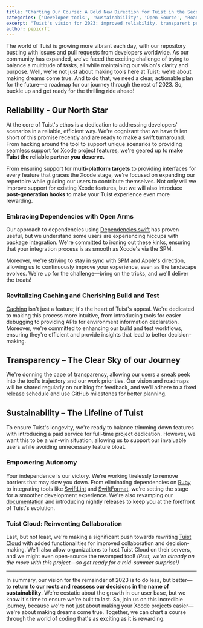 ```yaml
---
title: "Charting Our Course: A Bold New Direction for Tuist in the Second Half of 2023"
categories: ['Developer tools', 'Sustainabiility', 'Open Source', "Roadmap", 'DevOps']
excerpt: "Tuist's vision for 2023: improved reliability, transparent processes, and reinvented collaboration."
author: pepicrft
---
```




The world of Tuist is growing more vibrant each day, with our repository bustling with issues and pull requests from developers worldwide. As our community has expanded, we've faced the exciting challenge of trying to balance a multitude of tasks, all while maintaining our vision's clarity and purpose. Well, we're not just about making tools here at Tuist; we're about making dreams come true. And to do that, we need a clear, actionable plan for the future—a roadmap for our journey through the rest of 2023. So, buckle up and get ready for the thrilling ride ahead!

## Reliability - Our North Star

At the core of Tuist's ethos is a dedication to addressing developers' scenarios in a reliable, efficient way. We're cognizant that we have fallen short of this promise recently and are ready to make a swift turnaround. From hacking around the tool to support unique scenarios to providing seamless support for Xcode project features, we're geared up to **make Tuist the reliable partner you deserve.**

From ensuring support for **multi-platform targets** to providing interfaces for every feature that graces the Xcode stage, we're focused on expanding our repertoire while guiding our users to contribute themselves. Not only will we improve support for existing Xcode features, but we will also introduce **post-generation hooks** to make your Tuist experience even more rewarding.

### Embracing Dependencies with Open Arms

Our approach to dependencies using [Dependencies.swift](https://docs.old.tuist.io/guides/third-party-dependencies) has proven useful, but we understand some users are experiencing hiccups with package integration. We're committed to ironing out these kinks, ensuring that your integration process is as smooth as Xcode's via the SPM.

Moreover, we're striving to stay in sync with [SPM](https://www.swift.org/package-manager/) and Apple's direction, allowing us to continuously improve your experience, even as the landscape evolves. We're up for the challenge—bring on the tricks, and we'll deliver the treats!

### Revitalizing Caching and Cherishing Build and Test

[Caching](https://docs.old.tuist.io/building-at-scale/caching) isn't just a feature; it's the heart of Tuist's appeal. We're dedicated to making this process more intuitive, from introducing tools for easier debugging to providing APIs for environment information declaration. Moreover, we're committed to enhancing our build and test workflows, ensuring they're efficient and provide insights that lead to better decision-making.

<Tweet id="https://twitter.com/tokarevnotes/status/1681664035861807105" />

## Transparency – The Clear Sky of our Journey

We're donning the cape of transparency, allowing our users a sneak peek into the tool's trajectory and our work priorities. Our vision and roadmaps will be shared regularly on our blog for feedback, and we'll adhere to a fixed release schedule and use GitHub milestones for better planning.

## Sustainability – The Lifeline of Tuist

To ensure Tuist's longevity, we're ready to balance trimming down features with introducing a paid service for full-time project dedication. However, we want this to be a win-win situation, allowing us to support our invaluable users while avoiding unnecessary feature bloat.

### Empowering Autonomy

Your independence is our victory. We're working tirelessly to remove barriers that may slow you down. From eliminating dependencies on [Ruby](https://github.com/tuist/tuist/blob/main/Gemfile) to integrating tools like [SwiftLint](https://github.com/realm/SwiftLint) and [SwiftFormat](https://github.com/nicklockwood/SwiftFormat), we're setting the stage for a smoother development experience. We're also revamping our [documentation](https://docs.old.tuist.io) and introducing nightly releases to keep you at the forefront of Tuist's evolution.

### Tuist Cloud: Reinventing Collaboration

Last, but not least, we're making a significant push towards rewriting [Tuist Cloud](https://docs.old.tuist.io/cloud/get-started) with added functionalities for improved collaboration and decision-making. We'll also allow organizations to host Tuist Cloud on their servers, and we might even open-source the revamped tool! *(Psst, we're already on the move with this project—so get ready for a mid-summer surprise!)*

---

In summary, our vision for the remainder of 2023 is to do less, but better—to **return to our roots and reassess our decisions in the name of sustainability**. We're ecstatic about the growth in our user base, but we know it's time to ensure we're built to last. So, join us on this incredible journey, because we're not just about making your Xcode projects easier—we're about making dreams come true. Together, we can chart a course through the world of coding that's as exciting as it is rewarding.